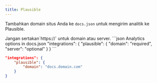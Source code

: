 ```yaml
---
title: Plausible
---
```


Tambahkan domain situs Anda ke `docs.json` untuk mengirim analitik ke Plausible.

<Info>
  Jangan sertakan`https://` untuk domain atau server.
</Info>

<CodeGroup>
  ```json Analytics options in docs.json
  "integrations": {
      "plausible": {
          "domain": "required",
          "server": "optional"
      }
  }
  ```

  ```json Example
  "integrations": {
      "plausible": {
          "domain": "docs.domain.com"
      }
  }
  ```
</CodeGroup>
